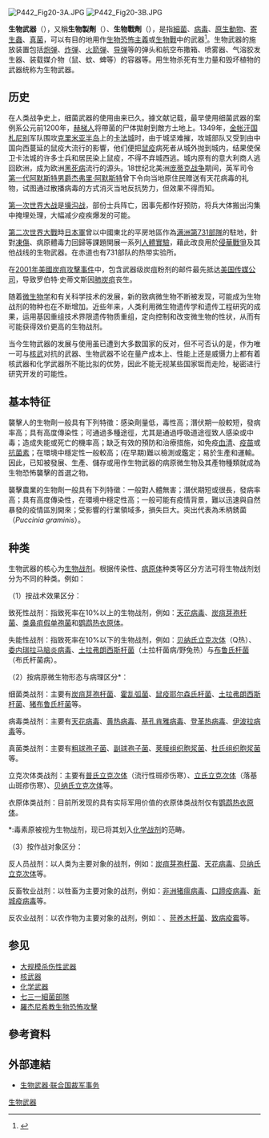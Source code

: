 {{Refimprove|time=2020-06-18T00:47:53+00:00}}
{{WMD}}
[[File:P442_Fig20-3A.JPG|thumb]]
[[File:P442_Fig20-3B.JPG|thumb]]

'''生物武器'''（{{lang-en|Biological weapon}}），又稱'''生物製劑'''（{{lang-en|Biological agent}}）、'''生物戰劑'''（{{lang-en|Biological warfare agent}}），是指[[細菌|細菌]]、[[病毒|病毒]]、[[原生動物|原生動物]]、[[寄生蟲|寄生蟲]]、[[真菌|真菌]]，可以有目的地用作[[生物恐怖主義|生物恐怖主義]]或[[生物戰|生物戰]]中的武器<ref name="Biological Agents">{{cite web| url= https://www.osha.gov/SLTC/biologicalagents/index.html| title= Biological Agents| publisher= United States Department of Labor: OSHA| accessdate= 2012-05-31| archive-date= 2019-05-01| archive-url= https://web.archive.org/web/20190501010345/https://www.osha.gov/SLTC/biologicalagents/index.html| dead-url= no}}</ref>。生物武器的施放装置包括[[炮弹|炮弹]]、[[炸弹|炸弹]]、[[火箭弹|火箭弹]]、[[导弹|导弹]]等的弹头和航空布撒箱、喷雾器、气溶胶发生器、装载媒介物（鼠、蚊、蜱等）的容器等。用生物杀死有生力量和毁坏植物的武器统称为生物武器。

==历史==
在人类战争史上，细菌武器的使用由来已久。據文献记载，最早使用细菌武器的案例系公元前1200年，[[赫梯人|赫梯人]]将帶菌的尸体拋射到敵方土地上。1349年，[[金帐汗国|金帐汗国]][[札尼别|札尼别]]军队围攻[[克里米亚半岛|克里米亚半岛]]上的[[卡法城|卡法城]]时，由于城坚难摧，攻城部队又受到由中国向西蔓延的鼠疫大流行的影響{{來源請求|reason=需要说明传染源头的确切记录|date=2021年1月27日}}，他们便把[[鼠疫|鼠疫]]病死者从城外抛到城内，结果使保卫卡法城的许多士兵和居民染上鼠疫，不得不弃城西逃。城内原有的意大利商人逃回欧洲，成为欧洲[[黑死病|黑死病]]流行的源头。18世纪北美洲[[庞蒂克战争|庞蒂克战争]]期间，英军司令[[第一代阿默斯特男爵杰弗里·阿默斯特|第一代阿默斯特男爵杰弗里·阿默斯特]]曾下令向当地原住民赠送有天花病毒的礼物，试图通过散播病毒的方式消灭当地反抗势力，但效果不得而知。

[[第一次世界大战|第一次世界大战]]是[[壕沟战|壕沟战]]，部份士兵阵亡，因事先都作好预防，将兵大体搬出沟集中掩埋处理，大幅减少疫疾爆发的可能。

[[第二次世界大戰|第二次世界大戰]]時[[日本軍|日本軍]]曾以中國東北的平房地區作為[[731部隊|满洲第731部隊]]的駐地，針對[[凍傷|凍傷]]、病原體毒力回歸等課題開展一系列[[人體實驗|人體實驗]]，藉此改良用於[[抗日戰爭|侵華戰爭]]及其他战线的生物武器。在赤道也有731部队的热带实验所。

在[[2001年美國炭疽攻擊事件|2001年美國炭疽攻擊事件]]中，包含武器级炭疽粉剂的邮件最先抵达[[美国传媒公司|美国传媒公司]]，导致罗伯特·史蒂文斯因[[肺炭疽|肺炭疽]]丧生。

随着[[微生物学|微生物学]]和有关科学技术的发展，新的致病微生物不断被发现，可能成为生物战剂的物种也在不断增加。近些年来，人类利用微生物遗传学和遗传工程研究的成果，运用基因重组技术界限遗传物质重组，定向控制和改变微生物的性状，从而有可能获得效价更高的生物战剂。

当今生物武器的发展与使用虽已遭到大多数国家的反对，但不可否认的是，作为唯一可与[[核武|核武]]对抗的武器、生物武器不论在量产成本上、性能上还是威慑力上都有着核武器和化学武器所不能比拟的优势，因此不能无视某些国家铤而走险，秘密进行研究开发的可能性。

==基本特征==
襲擊人的生物劑一般具有下列特徵：感染劑量低，毒性高；潛伏期一般較短，發病率高；具有高度傳染性；可通過多種途徑，尤其是通過呼吸道途徑致人感染或中毒；造成失能或死亡的機率高；缺乏有效的預防和治療措施，如免疫[[血清|血清]]、[[疫苗|疫苗]]或[[抗菌素|抗菌素]]；在環境中穩定性一般較高；(在早期)難以檢測或鑑定；易於生產和運輸。因此，已知被發展、生產、儲存或用作生物武器的病原微生物及其產物種類就成為生物恐怖襲擊的首選之物。

襲擊農業的生物劑一般具有下列特徵：一般對人體無害；潛伏期短或很長，發病率高；具有高度傳染性，在環境中穩定性高；一般可能有疫情背景，難以迅速與自然暴發的疫情區別開來；受影響的行業領域多，損失巨大。突出代表為禾柄銹菌（''Puccinia graminis''）。

==种类==
生物武器的核心为[[生物战剂|生物战剂]]。根据传染性、[[病原体|病原体]]种类等区分方法可将生物战剂划分为不同的种类。例如：

（1）按战术效果区分：

致死性战剂：指致死率在10%以上的生物战剂，例如：[[天花病毒|天花病毒]]、[[炭疽杆菌|炭疽芽孢杆菌]]、[[类鼻疽伯克氏菌|类鼻疽假单孢菌]]和[[鹦鹉热衣原体|鹦鹉热衣原体]]。

失能性战剂：指致死率在10%以下的生物战剂，例如：[[贝纳氏立克次体|贝纳氏立克次体]]（Q热）、[[委内瑞拉马脑炎病毒|委内瑞拉马脑炎病毒]]、[[土拉弗朗西斯杆菌|土拉弗朗西斯杆菌]]（土拉杆菌病/野兔热）与[[布鲁氏杆菌|布鲁氏杆菌]]（布氏杆菌病）。

（2）按病原微生物形态与病理区分*：

细菌类战剂：主要有[[炭疽杆菌|炭疽芽孢杆菌]]、[[霍乱弧菌|霍乱弧菌]]、[[鼠疫耶尔森氏杆菌|鼠疫耶尔森氏杆菌]]、[[土拉弗朗西斯杆菌|土拉弗朗西斯杆菌]]、[[布鲁氏杆菌|猪布鲁氏杆菌]]等。

病毒类战剂：主要有[[天花病毒|天花病毒]]、[[黄热病毒|黄热病毒]]、[[基孔肯雅病毒|基孔肯雅病毒]]、[[登革热病毒|登革热病毒]]、[[伊波拉病毒|伊波拉病毒]]等。

真菌类战剂：主要有[[粗球孢子菌|粗球孢子菌]]、[[副球孢子菌|副球孢子菌]]、[[荚膜组织胞浆菌|荚膜组织胞浆菌]]、[[杜氏组织胞浆菌|杜氏组织胞浆菌]]等。

立克次体类战剂：主要有[[普氏立克次体|普氏立克次体]]（流行性斑疹伤寒）、[[立氏立克次体|立氏立克次体]]（落基山斑疹伤寒）、[[贝纳氏立克次体|贝纳氏立克次体]]等。

衣原体类战剂：目前所发现的具有实际军用价值的衣原体类战剂仅有[[鹦鹉热衣原体|鹦鹉热衣原体]]。
*:毒素原被视为生物战剂，现已将其划入[[化学战剂|化学战剂]]的范畴。

（3）按作战对象区分：

反人员战剂：以人类为主要对象的战剂，例如：[[炭疽杆菌|炭疽芽孢杆菌]]、[[天花病毒|天花病毒]]、[[贝纳氏立克次体|贝纳氏立克次体]]等。

反畜牧业战剂：以牲畜为主要对象的战剂，例如：[[非洲猪瘟病毒|非洲猪瘟病毒]]、[[口蹄疫病毒|口蹄疫病毒]]、[[新城疫病毒|新城疫病毒]]等。

反农业战剂：以农作物为主要对象的战剂，例如：{{link-en|稻梨孢|Magnaporthe grisea}}、[[苛养木杆菌|苛养木杆菌]]、[[致病疫霉|致病疫霉]]等。

==参见==
*[[大规模杀伤性武器|大规模杀伤性武器]]
*[[核武器|核武器]]
*[[化学武器|化学武器]]
*[[七三一細菌部隊|七三一細菌部隊]]
*[[1984年罗杰尼希教生物恐怖攻击|羅杰尼希教生物恐怖攻擊]]

== 參考資料 ==
{{Reflist}}

==外部連結==
*[http://www.un.org/chinese/peace/disarmament/biological.htm 生物武器·联合国裁军事务] {{Wayback|url=http://www.un.org/chinese/peace/disarmament/biological.htm |date=20210323015245 }}

{{Authority control}}
[[Category:生物武器|]]